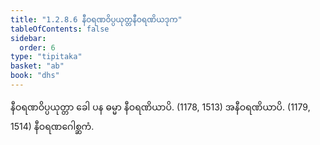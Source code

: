 ```yaml
---
title: "1.2.8.6 နီဝရဏဝိပ္ပယုတ္တနီဝရဏိယဒုက"
tableOfContents: false
sidebar:
  order: 6
type: "tipitaka"
basket: "ab"
book: "dhs"
---
```



<DynamicBreadcrumb />

<Division number="71" book="dhs" e="ch" v="29" p="10">

<Paragraph number="172" book="dhs">
နီဝရဏဝိပ္ပယုတ္တာ ခေါ ပန ဓမ္မာ နီဝရဏိယာပိ. (<Emphasis>1178, 1513</Emphasis>)
</Paragraph>

<Paragraph number="173" book="dhs">
အနီဝရဏိယာပိ. (<Emphasis>1179, 1514</Emphasis>)

</Paragraph>
</Division>

<Paragraph number="174" type="center" book="dhs">
နီဝရဏဂေါစ္ဆကံ.
</Paragraph>